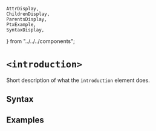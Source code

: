     AttrDisplay,
    ChildrenDisplay,
    ParentsDisplay,
    PtxExample,
    SyntaxDisplay,
} from "../../../components";

# `<introduction>`

Short description of what the `introduction` element does.

## Syntax

<SyntaxDisplay name="introduction" />

## Examples

    
